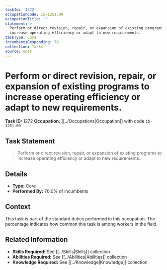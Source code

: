 ```yaml
---
taskId: '1272'
occupationCode: 15-1251.00
occupationTitle: ''
statement: >-
  Perform or direct revision, repair, or expansion of existing programs to
  increase operating efficiency or adapt to new requirements.
taskType: Core
incumbentsResponding: 70
collection: Tasks
source: onet
---
```

# Perform or direct revision, repair, or expansion of existing programs to increase operating efficiency or adapt to new requirements.

**Task ID:** 1272
**Occupation:** [[../Occupations|Occupation]] with code `15-1251.00`

## Task Statement

> Perform or direct revision, repair, or expansion of existing programs to increase operating efficiency or adapt to new requirements.

## Details

- **Type:** Core
- **Performed By:** 70.0% of incumbents

## Context

This task is part of the standard duties performed in this occupation. The percentage indicates how common this task is among workers in the field.

## Related Information

- **Skills Required:** See [[../Skills|Skills]] collection
- **Abilities Required:** See [[../Abilities|Abilities]] collection
- **Knowledge Required:** See [[../Knowledge|Knowledge]] collection

